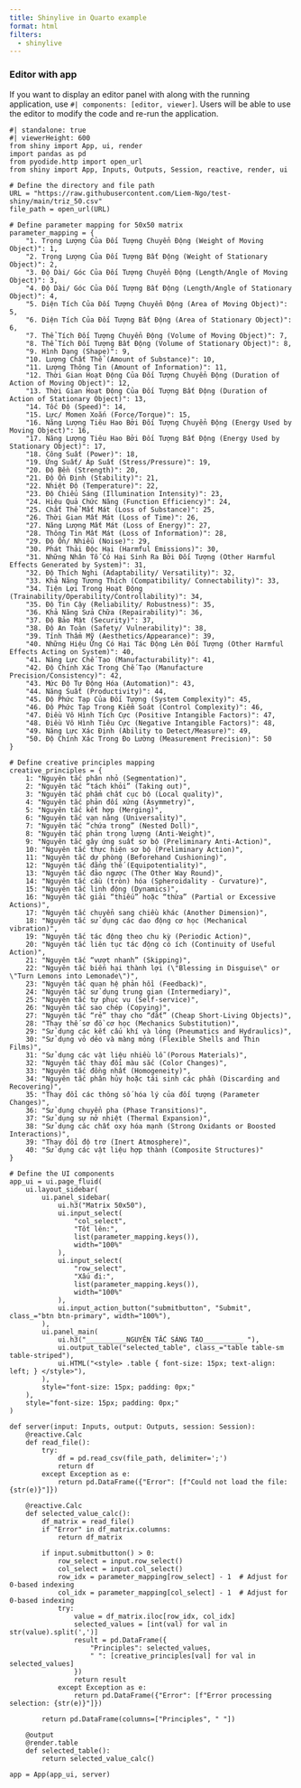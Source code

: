 ```yaml
---
title: Shinylive in Quarto example
format: html
filters:
  - shinylive
---
```

### Editor with app

If you want to display an editor panel with along with the running application, use `#| components: [editor, viewer]`. Users will be able to use the editor to modify the code and re-run the application.

```shinylive-python
#| standalone: true
#| viewerHeight: 600
from shiny import App, ui, render
import pandas as pd
from pyodide.http import open_url
from shiny import App, Inputs, Outputs, Session, reactive, render, ui

# Define the directory and file path
URL = "https://raw.githubusercontent.com/Liem-Ngo/test-shiny/main/triz_50.csv"
file_path = open_url(URL)

# Define parameter mapping for 50x50 matrix
parameter_mapping = {
    "1. Trọng Lượng Của Đối Tượng Chuyển Động (Weight of Moving Object)": 1,
    "2. Trọng Lượng Của Đối Tượng Bất Động (Weight of Stationary Object)": 2,
    "3. Độ Dài/ Góc Của Đối Tượng Chuyển Động (Length/Angle of Moving Object)": 3,
    "4. Độ Dài/ Góc Của Đối Tượng Bất Động (Length/Angle of Stationary Object)": 4,
    "5. Diện Tích Của Đối Tượng Chuyển Động (Area of Moving Object)": 5,
    "6. Diện Tích Của Đối Tượng Bất Động (Area of Stationary Object)": 6,
    "7. Thể Tích Đối Tượng Chuyển Động (Volume of Moving Object)": 7,
    "8. Thể Tích Đối Tượng Bất Động (Volume of Stationary Object)": 8,
    "9. Hình Dạng (Shape)": 9,
    "10. Lượng Chất Thể (Amount of Substance)": 10,
    "11. Lượng Thông Tin (Amount of Information)": 11,
    "12. Thời Gian Hoạt Động Của Đối Tượng Chuyển Động (Duration of Action of Moving Object)": 12,
    "13. Thời Gian Hoạt Động Của Đối Tượng Bất Động (Duration of Action of Stationary Object)": 13,
    "14. Tốc Độ (Speed)": 14,
    "15. Lực/ Momen Xoắn (Force/Torque)": 15,
    "16. Năng Lượng Tiêu Hao Bởi Đối Tượng Chuyển Động (Energy Used by Moving Object)": 16,
    "17. Năng Lượng Tiêu Hao Bởi Đối Tượng Bất Động (Energy Used by Stationary Object)": 17,
    "18. Công Suất (Power)": 18,
    "19. Ứng Suất/ Áp Suất (Stress/Pressure)": 19,
    "20. Độ Bền (Strength)": 20,
    "21. Độ Ổn Định (Stability)": 21,
    "22. Nhiệt Độ (Temperature)": 22,
    "23. Độ Chiếu Sáng (Illumination Intensity)": 23,
    "24. Hiệu Quả Chức Năng (Function Efficiency)": 24,
    "25. Chất Thể Mất Mát (Loss of Substance)": 25,
    "26. Thời Gian Mất Mát (Loss of Time)": 26,
    "27. Năng Lượng Mất Mát (Loss of Energy)": 27,
    "28. Thông Tin Mất Mát (Loss of Information)": 28,
    "29. Độ Ồn/ Nhiễu (Noise)": 29,
    "30. Phát Thải Độc Hại (Harmful Emissions)": 30,
    "31. Những Nhân Tố Có Hại Sinh Ra Bởi Đối Tượng (Other Harmful Effects Generated by System)": 31,
    "32. Độ Thích Nghi (Adaptability/ Versatility)": 32,
    "33. Khả Năng Tương Thích (Compatibility/ Connectability)": 33,
    "34. Tiện Lợi Trong Hoạt Động (Trainability/Operability/Controllability)": 34,
    "35. Độ Tin Cậy (Reliability/ Robustness)": 35,
    "36. Khả Năng Sửa Chữa (Repairability)": 36,
    "37. Độ Bảo Mật (Security)": 37,
    "38. Độ An Toàn (Safety/ Vulnerability)": 38,
    "39. Tính Thẩm Mỹ (Aesthetics/Appearance)": 39,
    "40. Những Hiệu Ứng Có Hại Tác Động Lên Đối Tượng (Other Harmful Effects Acting on System)": 40,
    "41. Năng Lực Chế Tạo (Manufacturability)": 41,
    "42. Độ Chính Xác Trong Chế Tạo (Manufacture Precision/Consistency)": 42,
    "43. Mức Độ Tự Động Hóa (Automation)": 43,
    "44. Năng Suất (Productivity)": 44,
    "45. Độ Phức Tạp Của Đối Tượng (System Complexity)": 45,
    "46. Độ Phức Tạp Trong Kiểm Soát (Control Complexity)": 46,
    "47. Điều Vô Hình Tích Cực (Positive Intangible Factors)": 47,
    "48. Điều Vô Hình Tiêu Cực (Negative Intangible Factors)": 48,
    "49. Năng Lực Xác Định (Ability to Detect/Measure)": 49,
    "50. Độ Chính Xác Trong Đo Lường (Measurement Precision)": 50
}

# Define creative principles mapping
creative_principles = {
    1: "Nguyên tắc phân nhỏ (Segmentation)",
    2: "Nguyên tắc “tách khỏi” (Taking out)",
    3: "Nguyên tắc phẩm chất cục bộ (Local quality)",
    4: "Nguyên tắc phản đối xứng (Asymmetry)",
    5: "Nguyên tắc kết hợp (Merging)",
    6: "Nguyên tắc vạn năng (Universality)",
    7: "Nguyên tắc “chứa trong” (Nested Doll)",
    8: "Nguyên tắc phản trọng lượng (Anti-Weight)",
    9: "Nguyên tắc gây ứng suất sơ bộ (Preliminary Anti-Action)",
    10: "Nguyên tắc thực hiện sơ bộ (Preliminary Action)",
    11: "Nguyên tắc dự phòng (Beforehand Cushioning)",
    12: "Nguyên tắc đẳng thế (Equipotentiality)",
    13: "Nguyên tắc đảo ngược (The Other Way Round)",
    14: "Nguyên tắc cầu (tròn) hóa (Spheroidality - Curvature)",
    15: "Nguyên tắc linh động (Dynamics)",
    16: "Nguyên tắc giải “thiếu” hoặc “thừa” (Partial or Excessive Actions)",
    17: "Nguyên tắc chuyển sang chiều khác (Another Dimension)",
    18: "Nguyên tắc sử dụng các dao động cơ học (Mechanical vibration)",
    19: "Nguyên tắc tác động theo chu kỳ (Periodic Action)",
    20: "Nguyên tắc liên tục tác động có ích (Continuity of Useful Action)",
    21: "Nguyên tắc “vượt nhanh” (Skipping)",
    22: "Nguyên tắc biến hại thành lợi (\"Blessing in Disguise\" or \"Turn Lemons into Lemonade\")",
    23: "Nguyên tắc quan hệ phản hồi (Feedback)",
    24: "Nguyên tắc sử dụng trung gian (Intermediary)",
    25: "Nguyên tắc tự phục vụ (Self-service)",
    26: "Nguyên tắc sao chép (Copying)",
    27: "Nguyên tắc “rẻ” thay cho “đắt” (Cheap Short-Living Objects)",
    28: "Thay thế sơ đồ cơ học (Mechanics Substitution)",
    29: "Sử dụng các kết cấu khí và lỏng (Pneumatics and Hydraulics)",
    30: "Sử dụng vỏ dẻo và màng mỏng (Flexible Shells and Thin Films)",
    31: "Sử dụng các vật liệu nhiều lỗ (Porous Materials)",
    32: "Nguyên tắc thay đổi màu sắc (Color Changes)",
    33: "Nguyên tắc đồng nhất (Homogeneity)",
    34: "Nguyên tắc phân hủy hoặc tái sinh các phần (Discarding and Recovering)",
    35: "Thay đổi các thông số hóa lý của đối tượng (Parameter Changes)",
    36: "Sử dụng chuyển pha (Phase Transitions)",
    37: "Sử dụng sự nở nhiệt (Thermal Expansion)",
    38: "Sử dụng các chất oxy hóa mạnh (Strong Oxidants or Boosted Interactions)",
    39: "Thay đổi độ trơ (Inert Atmosphere)",
    40: "Sử dụng các vật liệu hợp thành (Composite Structures)"
}

# Define the UI components
app_ui = ui.page_fluid(
    ui.layout_sidebar(
        ui.panel_sidebar(
            ui.h3("Matrix 50x50"),
            ui.input_select(
                "col_select",
                "Tốt lên:",
                list(parameter_mapping.keys()),
                width="100%"
            ),
            ui.input_select(
                "row_select",
                "Xấu đi:",
                list(parameter_mapping.keys()),
                width="100%"
            ),
            ui.input_action_button("submitbutton", "Submit", class_="btn btn-primary", width="100%"),
        ),
        ui.panel_main(
            ui.h3("__________NGUYÊN TẮC SÁNG TẠO__________ "),
            ui.output_table("selected_table", class_="table table-sm table-striped"),
            ui.HTML("<style> .table { font-size: 15px; text-align: left; } </style>"),
        ),
        style="font-size: 15px; padding: 0px;"
    ),
    style="font-size: 15px; padding: 0px;"
)

def server(input: Inputs, output: Outputs, session: Session):
    @reactive.Calc
    def read_file():
        try:
            df = pd.read_csv(file_path, delimiter=';')
            return df
        except Exception as e:
            return pd.DataFrame({"Error": [f"Could not load the file: {str(e)}"]})

    @reactive.Calc
    def selected_value_calc():
        df_matrix = read_file()
        if "Error" in df_matrix.columns:
            return df_matrix
        
        if input.submitbutton() > 0:
            row_select = input.row_select()
            col_select = input.col_select()
            row_idx = parameter_mapping[row_select] - 1  # Adjust for 0-based indexing
            col_idx = parameter_mapping[col_select] - 1  # Adjust for 0-based indexing
            try:
                value = df_matrix.iloc[row_idx, col_idx]
                selected_values = [int(val) for val in str(value).split(',')]
                result = pd.DataFrame({
                    "Principles": selected_values,
                    " ": [creative_principles[val] for val in selected_values]
                })
                return result
            except Exception as e:
                return pd.DataFrame({"Error": [f"Error processing selection: {str(e)}"]})
        
        return pd.DataFrame(columns=["Principles", " "])

    @output
    @render.table
    def selected_table():
        return selected_value_calc()

app = App(app_ui, server)

```
